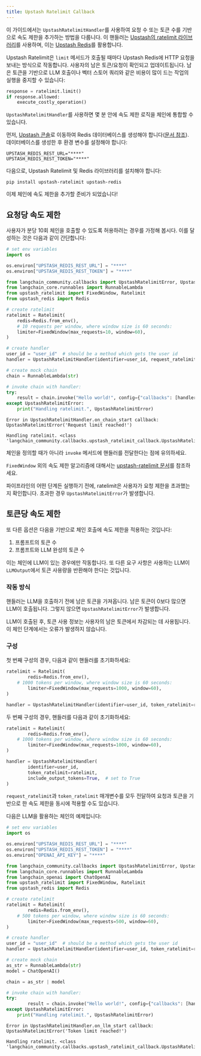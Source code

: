```yaml
---
title: Upstash Ratelimit Callback
---
```


이 가이드에서는 `UpstashRatelimitHandler`를 사용하여 요청 수 또는 토큰 수를 기반으로 속도 제한을 추가하는 방법을 다룹니다. 이 핸들러는 [Upstash의 ratelimit 라이브러리](https://github.com/upstash/ratelimit-py/)를 사용하며, 이는 [Upstash Redis](https://upstash.com/docs/redis/overall/getstarted)를 활용합니다.

Upstash Ratelimit은 `limit` 메서드가 호출될 때마다 Upstash Redis에 HTTP 요청을 보내는 방식으로 작동합니다. 사용자의 남은 토큰/요청이 확인되고 업데이트됩니다. 남은 토큰을 기반으로 LLM 호출이나 벡터 스토어 쿼리와 같은 비용이 많이 드는 작업의 실행을 중지할 수 있습니다:

```py
response = ratelimit.limit()
if response.allowed:
    execute_costly_operation()
```

`UpstashRatelimitHandler`를 사용하면 몇 분 안에 속도 제한 로직을 체인에 통합할 수 있습니다.

먼저, [Upstash 콘솔](https://console.upstash.com/login)로 이동하여 Redis 데이터베이스를 생성해야 합니다([문서 참조](https://upstash.com/docs/redis/overall/getstarted)). 데이터베이스를 생성한 후 환경 변수를 설정해야 합니다:

```
UPSTASH_REDIS_REST_URL="****"
UPSTASH_REDIS_REST_TOKEN="****"
```

다음으로, Upstash Ratelimit 및 Redis 라이브러리를 설치해야 합니다:

```
pip install upstash-ratelimit upstash-redis
```

이제 체인에 속도 제한을 추가할 준비가 되었습니다!

## 요청당 속도 제한

사용자가 분당 10회 체인을 호출할 수 있도록 허용하려는 경우를 가정해 봅시다. 이를 달성하는 것은 다음과 같이 간단합니다:

```python
# set env variables
import os

os.environ["UPSTASH_REDIS_REST_URL"] = "****"
os.environ["UPSTASH_REDIS_REST_TOKEN"] = "****"

from langchain_community.callbacks import UpstashRatelimitError, UpstashRatelimitHandler
from langchain_core.runnables import RunnableLambda
from upstash_ratelimit import FixedWindow, Ratelimit
from upstash_redis import Redis

# create ratelimit
ratelimit = Ratelimit(
    redis=Redis.from_env(),
    # 10 requests per window, where window size is 60 seconds:
    limiter=FixedWindow(max_requests=10, window=60),
)

# create handler
user_id = "user_id"  # should be a method which gets the user id
handler = UpstashRatelimitHandler(identifier=user_id, request_ratelimit=ratelimit)

# create mock chain
chain = RunnableLambda(str)

# invoke chain with handler:
try:
    result = chain.invoke("Hello world!", config={"callbacks": [handler]})
except UpstashRatelimitError:
    print("Handling ratelimit.", UpstashRatelimitError)
```

```output
Error in UpstashRatelimitHandler.on_chain_start callback: UpstashRatelimitError('Request limit reached!')
```
```output
Handling ratelimit. <class 'langchain_community.callbacks.upstash_ratelimit_callback.UpstashRatelimitError'>
```

체인을 정의할 때가 아니라 `invoke` 메서드에 핸들러를 전달한다는 점에 유의하세요.

`FixedWindow` 외의 속도 제한 알고리즘에 대해서는 [upstash-ratelimit 문서](https://github.com/upstash/ratelimit-py?tab=readme-ov-file#ratelimiting-algorithms)를 참조하세요.

파이프라인의 어떤 단계든 실행하기 전에, ratelimit은 사용자가 요청 제한을 초과했는지 확인합니다. 초과한 경우 `UpstashRatelimitError`가 발생합니다.

## 토큰당 속도 제한

또 다른 옵션은 다음을 기반으로 체인 호출에 속도 제한을 적용하는 것입니다:

1. 프롬프트의 토큰 수
2. 프롬프트와 LLM 완성의 토큰 수

이는 체인에 LLM이 있는 경우에만 작동합니다. 또 다른 요구 사항은 사용하는 LLM이 `LLMOutput`에서 토큰 사용량을 반환해야 한다는 것입니다.

### 작동 방식

핸들러는 LLM을 호출하기 전에 남은 토큰을 가져옵니다. 남은 토큰이 0보다 많으면 LLM이 호출됩니다. 그렇지 않으면 `UpstashRatelimitError`가 발생합니다.

LLM이 호출된 후, 토큰 사용 정보는 사용자의 남은 토큰에서 차감되는 데 사용됩니다. 이 체인 단계에서는 오류가 발생하지 않습니다.

### 구성

첫 번째 구성의 경우, 다음과 같이 핸들러를 초기화하세요:

```python
ratelimit = Ratelimit(
        redis=Redis.from_env(),
    # 1000 tokens per window, where window size is 60 seconds:
        limiter=FixedWindow(max_requests=1000, window=60),
)

handler = UpstashRatelimitHandler(identifier=user_id, token_ratelimit=ratelimit)
```

두 번째 구성의 경우, 핸들러를 다음과 같이 초기화하세요:

```python
ratelimit = Ratelimit(
        redis=Redis.from_env(),
    # 1000 tokens per window, where window size is 60 seconds:
        limiter=FixedWindow(max_requests=1000, window=60),
)

handler = UpstashRatelimitHandler(
        identifier=user_id,
        token_ratelimit=ratelimit,
        include_output_tokens=True,  # set to True
)
```

`request_ratelimit`과 `token_ratelimit` 매개변수를 모두 전달하여 요청과 토큰을 기반으로 한 속도 제한을 동시에 적용할 수도 있습니다.

다음은 LLM을 활용하는 체인의 예제입니다:

```python
# set env variables
import os

os.environ["UPSTASH_REDIS_REST_URL"] = "****"
os.environ["UPSTASH_REDIS_REST_TOKEN"] = "****"
os.environ["OPENAI_API_KEY"] = "****"

from langchain_community.callbacks import UpstashRatelimitError, UpstashRatelimitHandler
from langchain_core.runnables import RunnableLambda
from langchain_openai import ChatOpenAI
from upstash_ratelimit import FixedWindow, Ratelimit
from upstash_redis import Redis

# create ratelimit
ratelimit = Ratelimit(
        redis=Redis.from_env(),
    # 500 tokens per window, where window size is 60 seconds:
        limiter=FixedWindow(max_requests=500, window=60),
)

# create handler
user_id = "user_id"  # should be a method which gets the user id
handler = UpstashRatelimitHandler(identifier=user_id, token_ratelimit=ratelimit)

# create mock chain
as_str = RunnableLambda(str)
model = ChatOpenAI()

chain = as_str | model

# invoke chain with handler:
try:
        result = chain.invoke("Hello world!", config={"callbacks": [handler]})
except UpstashRatelimitError:
    print("Handling ratelimit.", UpstashRatelimitError)
```

```output
Error in UpstashRatelimitHandler.on_llm_start callback: UpstashRatelimitError('Token limit reached!')
```
```output
Handling ratelimit. <class 'langchain_community.callbacks.upstash_ratelimit_callback.UpstashRatelimitError'>
```
